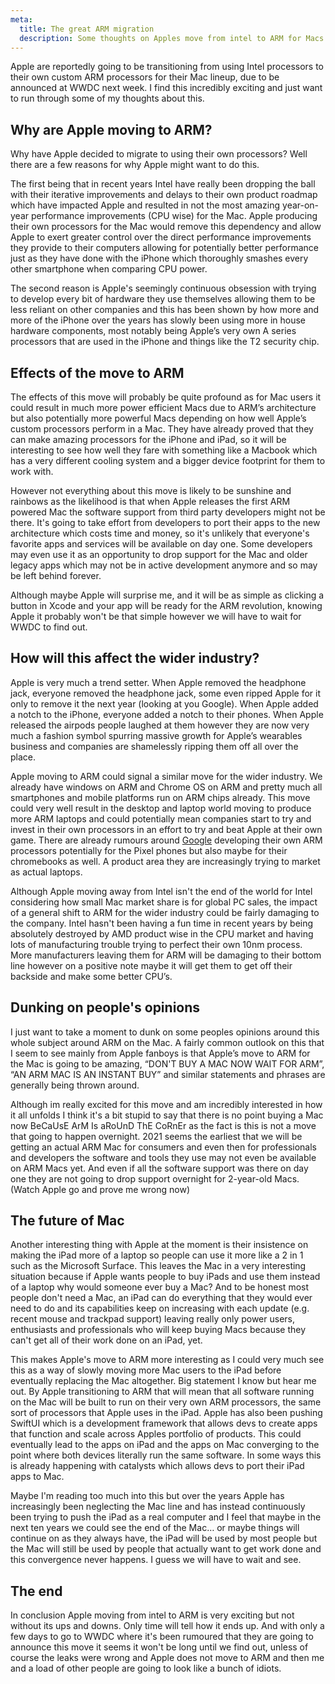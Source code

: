 ```yaml
---
meta:
  title: The great ARM migration
  description: Some thoughts on Apples move from intel to ARM for Macs.
---
```



<HeaderBar title={attributes.meta.title} />

Apple are reportedly going to be transitioning from using Intel processors to their own custom ARM
processors for their Mac lineup, due to be announced at WWDC next week. I find this incredibly
exciting and just want to run through some of my thoughts about this.

## Why are Apple moving to ARM?

Why have Apple decided to migrate to using their own processors? Well there are a few reasons for
why Apple might want to do this.

The first being that in recent years Intel have really been dropping the ball with their iterative
improvements and delays to their own product roadmap which have impacted Apple and resulted in not
the most amazing year-on-year performance improvements (CPU wise) for the Mac. Apple producing their
own processors for the Mac would remove this dependency and allow Apple to exert greater control
over the direct performance improvements they provide to their computers allowing for potentially
better performance just as they have done with the iPhone which thoroughly smashes every other
smartphone when comparing CPU power.

The second reason is Apple's seemingly continuous obsession with trying to develop every bit of
hardware they use themselves allowing them to be less reliant on other companies and this has been
shown by how more and more of the iPhone over the years has slowly been using more in house hardware
components, most notably being Apple’s very own A series processors that are used in the iPhone and
things like the T2 security chip.

## Effects of the move to ARM

The effects of this move will probably be quite profound as for Mac users it could result in much
more power efficient Macs due to ARM’s architecture but also potentially more powerful Macs
depending on how well Apple’s custom processors perform in a Mac. They have already proved that they
can make amazing processors for the iPhone and iPad, so it will be interesting to see how well they
fare with something like a Macbook which has a very different cooling system and a bigger device
footprint for them to work with.

However not everything about this move is likely to be sunshine and rainbows as the likelihood is
that when Apple releases the first ARM powered Mac the software support from third party developers
might not be there. It's going to take effort from developers to port their apps to the new
architecture which costs time and money, so it's unlikely that everyone's favorite apps and services
will be available on day one. Some developers may even use it as an opportunity to drop support for
the Mac and older legacy apps which may not be in active development anymore and so may be left
behind forever.

Although maybe Apple will surprise me, and it will be as simple as clicking a button in Xcode and
your app will be ready for the ARM revolution, knowing Apple it probably won't be that simple
however we will have to wait for WWDC to find out.

## How will this affect the wider industry?

Apple is very much a trend setter. When Apple removed the headphone jack, everyone removed the
headphone jack, some even ripped Apple for it only to remove it the next year (looking at you
Google). When Apple added a notch to the iPhone, everyone added a notch to their phones. When Apple
released the airpods people laughed at them however they are now very much a fashion symbol spurring
massive growth for Apple’s wearables business and companies are shamelessly ripping them off all
over the place.

Apple moving to ARM could signal a similar move for the wider industry. We already have windows on
ARM and Chrome OS on ARM and pretty much all smartphones and mobile platforms run on ARM chips
already. This move could very well result in the desktop and laptop world moving to produce more ARM
laptops and could potentially mean companies start to try and invest in their own processors in an
effort to try and beat Apple at their own game. There are already rumours around
[Google](https://www.theverge.com/2020/4/14/21221062/google-processor-pixels-chromebooks-whitechapel-samsung-qualcomm)
developing their own ARM processors potentially for the Pixel phones but also maybe for their
chromebooks as well. A product area they are increasingly trying to market as actual laptops.

Although Apple moving away from Intel isn't the end of the world for Intel considering how small Mac
market share is for global PC sales, the impact of a general shift to ARM for the wider industry
could be fairly damaging to the company. Intel hasn't been having a fun time in recent years by
being absolutely destroyed by AMD product wise in the CPU market and having lots of manufacturing
trouble trying to perfect their own 10nm process. More manufacturers leaving them for ARM will be
damaging to their bottom line however on a positive note maybe it will get them to get off their
backside and make some better CPU’s.

## Dunking on people's opinions

I just want to take a moment to dunk on some peoples opinions around this whole subject around ARM
on the Mac. A fairly common outlook on this that I seem to see mainly from Apple fanboys is that
Apple’s move to ARM for the Mac is going to be amazing, “DON'T BUY A MAC NOW WAIT FOR ARM”, “AN ARM
MAC IS AN INSTANT BUY” and similar statements and phrases are generally being thrown around.

Although im really excited for this move and am incredibly interested in how it all unfolds I think
it's a bit stupid to say that there is no point buying a Mac now BeCaUsE ArM Is aRoUnD ThE CoRnEr as
the fact is this is not a move that going to happen overnight. 2021 seems the earliest that we will
be getting an actual ARM Mac for consumers and even then for professionals and developers the
software and tools they use may not even be available on ARM Macs yet. And even if all the software
support was there on day one they are not going to drop support overnight for 2-year-old Macs.
(Watch Apple go and prove me wrong now)

## The future of Mac

Another interesting thing with Apple at the moment is their insistence on making the iPad more of a
laptop so people can use it more like a 2 in 1 such as the Microsoft Surface. This leaves the Mac in
a very interesting situation because if Apple wants people to buy iPads and use them instead of a
laptop why would someone ever buy a Mac? And to be honest most people don't need a Mac, an iPad can
do everything that they would ever need to do and its capabilities keep on increasing with each
update (e.g. recent mouse and trackpad support) leaving really only power users, enthusiasts and
professionals who will keep buying Macs because they can't get all of their work done on an iPad,
yet.

This makes Apple's move to ARM more interesting as I could very much see this as a way of slowly
moving more Mac users to the iPad before eventually replacing the Mac altogether. Big statement I
know but hear me out. By Apple transitioning to ARM that will mean that all software running on the
Mac will be built to run on their very own ARM processors, the same sort of processors that Apple
uses in the iPad. Apple has also been pushing SwiftUI which is a development framework that allows
devs to create apps that function and scale across Apples portfolio of products. This could
eventually lead to the apps on iPad and the apps on Mac converging to the point where both devices
literally run the same software. In some ways this is already happening with catalysts which allows
devs to port their iPad apps to Mac.

Maybe I'm reading too much into this but over the years Apple has increasingly been neglecting the
Mac line and has instead continuously been trying to push the iPad as a real computer and I feel
that maybe in the next ten years we could see the end of the Mac… or maybe things will continue on
as they always have, the iPad will be used by most people but the Mac will still be used by people
that actually want to get work done and this convergence never happens. I guess we will have to wait
and see.

## The end

In conclusion Apple moving from intel to ARM is very exciting but not without its ups and downs.
Only time will tell how it ends up. And with only a few days to go to WWDC where it's been rumoured
that they are going to announce this move it seems it won't be long until we find out, unless of
course the leaks were wrong and Apple does not move to ARM and then me and a load of other people
are going to look like a bunch of idiots.
